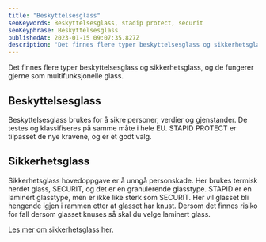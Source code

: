```yaml
---
title: "Beskyttelsesglass"
seoKeywords: Beskyttelsesglass, stadip protect, securit
seoKeyphrase: Beskyttelsesglass
publishedAt: 2023-01-15 09:07:35.827Z
description: "Det finnes flere typer beskyttelsesglass og sikkerhetsglass, og de fungerer gjerne som multifunksjonelle glass. Les mer her."
---
```


Det finnes flere typer beskyttelsesglass og sikkerhetsglass, og de fungerer gjerne som multifunksjonelle glass.

## Beskyttelsesglass

Beskyttelsesglass brukes for å sikre personer, verdier og gjenstander. De testes og klassifiseres på samme måte i hele EU. STAPID PROTECT er tilpasset de nye kravene, og er et godt valg.

## Sikkerhetsglass

Sikkerhetsglass hovedoppgave er å unngå personskade. Her brukes termisk herdet glass, SECURIT, og det er en granulerende glasstype. STAPID er en laminert glasstype, men er ikke like sterk som SECURIT. Her vil glasset bli hengende igjen i rammen etter at glasset har knust. Dersom det finnes risiko for fall dersom glasset knuses så skal du velge laminert glass.

<a href=https://www.glass.no/glasstyper/sikkerhetsglass target="_blank" rel="noopener">Les mer om sikkerhetsglass her.</a>
